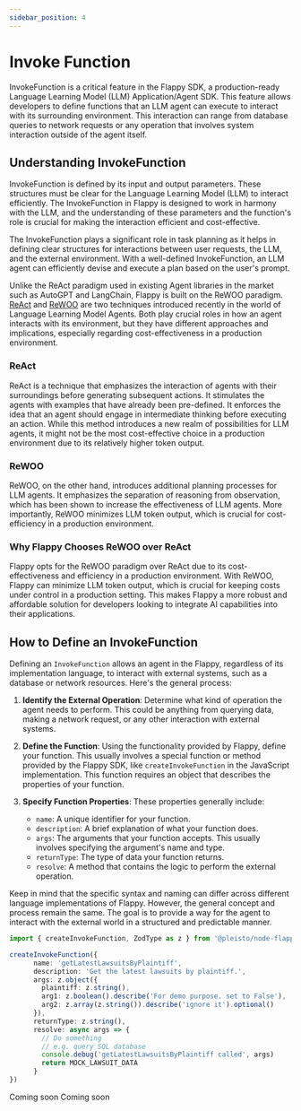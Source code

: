```yaml
---
sidebar_position: 4
---
```


# Invoke Function

InvokeFunction is a critical feature in the Flappy SDK, a production-ready Language Learning Model (LLM) Application/Agent SDK. This feature allows developers to define functions that an LLM agent can execute to interact with its surrounding environment. This interaction can range from database queries to network requests or any operation that involves system interaction outside of the agent itself.

## Understanding InvokeFunction

InvokeFunction is defined by its input and output parameters. These structures must be clear for the Language Learning Model (LLM) to interact efficiently. The InvokeFunction in Flappy is designed to work in harmony with the LLM, and the understanding of these parameters and the function's role is crucial for making the interaction efficient and cost-effective.

The InvokeFunction plays a significant role in task planning as it helps in defining clear structures for interactions between user requests, the LLM, and the external environment. With a well-defined InvokeFunction, an LLM agent can efficiently devise and execute a plan based on the user's prompt.

Unlike the ReAct paradigm used in existing Agent libraries in the market such as AutoGPT and LangChain, Flappy is built on the ReWOO paradigm. [ReAct](https://arxiv.org/abs/2210.03629) and [ReWOO](https://arxiv.org/abs/2305.18323) are two techniques introduced recently in the world of Language Learning Model Agents. Both play crucial roles in how an agent interacts with its environment, but they have different approaches and implications, especially regarding cost-effectiveness in a production environment.


### ReAct

ReAct is a technique that emphasizes the interaction of agents with their surroundings before generating subsequent actions. It stimulates the agents with examples that have already been pre-defined. It enforces the idea that an agent should engage in intermediate thinking before executing an action. While this method introduces a new realm of possibilities for LLM agents, it might not be the most cost-effective choice in a production environment due to its relatively higher token output.

### ReWOO

ReWOO, on the other hand, introduces additional planning processes for LLM agents. It emphasizes the separation of reasoning from observation, which has been shown to increase the effectiveness of LLM agents. More importantly, ReWOO minimizes LLM token output, which is crucial for cost-efficiency in a production environment.


### Why Flappy Chooses ReWOO over ReAct

Flappy opts for the ReWOO paradigm over ReAct due to its cost-effectiveness and efficiency in a production environment. With ReWOO, Flappy can minimize LLM token output, which is crucial for keeping costs under control in a production setting. This makes Flappy a more robust and affordable solution for developers looking to integrate AI capabilities into their applications.

## How to Define an InvokeFunction


Defining an `InvokeFunction` allows an agent in the Flappy, regardless of its implementation language, to interact with external systems, such as a database or network resources. Here's the general process:

1. **Identify the External Operation**: Determine what kind of operation the agent needs to perform. This could be anything from querying data, making a network request, or any other interaction with external systems.

2. **Define the Function**: Using the functionality provided by Flappy, define your function. This usually involves a special function or method provided by the Flappy SDK, like `createInvokeFunction` in the JavaScript implementation. This function requires an object that describes the properties of your function.

3. **Specify Function Properties**: These properties generally include:

   - `name`: A unique identifier for your function.
   - `description`: A brief explanation of what your function does.
   - `args`: The arguments that your function accepts. This usually involves specifying the argument's name and type.
   - `returnType`: The type of data your function returns.
   - `resolve`: A method that contains the logic to perform the external operation.

Keep in mind that the specific syntax and naming can differ across different language implementations of Flappy. However, the general concept and process remain the same. The goal is to provide a way for the agent to interact with the external world in a structured and predictable manner.

<Tabs>
  <TabItem value="nodejs" label="NodeJS (TypeScript)" default>

```ts
import { createInvokeFunction, ZodType as z } from '@pleisto/node-flappy'

createInvokeFunction({
      name: 'getLatestLawsuitsByPlaintiff',
      description: 'Get the latest lawsuits by plaintiff.',
      args: z.object({
        plaintiff: z.string(),
        arg1: z.boolean().describe('For demo purpose. set to False'),
        arg2: z.array(z.string()).describe('ignore it').optional()
      }),
      returnType: z.string(),
      resolve: async args => {
        // Do something
        // e.g. query SQL database
        console.debug('getLatestLawsuitsByPlaintiff called', args)
        return MOCK_LAWSUIT_DATA
      }
})
```

  </TabItem>
  <TabItem value="java" label="Java" default>
    Coming soon
  </TabItem>
  <TabItem value="csharp" label="C#" default>
    Coming soon
  </TabItem>
</Tabs>
